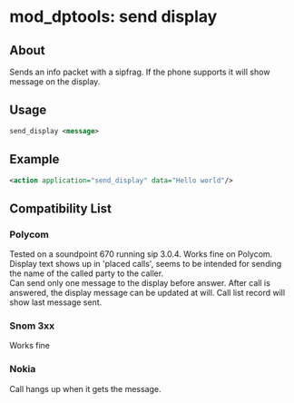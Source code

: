 
# mod_dptools: send display 

 

## About

Sends an info packet with a sipfrag. If the phone supports it will show message on the display.


## Usage

```xml
send_display <message>
```

## Example

```xml
<action application="send_display" data="Hello world"/>
```

## Compatibility List

### Polycom

Tested on a soundpoint 670 running sip 3.0.4\. Works fine on Polycom. Display text shows up in 'placed calls', seems to be intended for sending the name of the called party to the caller.  
Can send only one message to the display before answer. After call is answered, the display message can be updated at will. Call list record will show last message sent.

### Snom 3xx

Works fine

### Nokia

Call hangs up when it gets the message.


